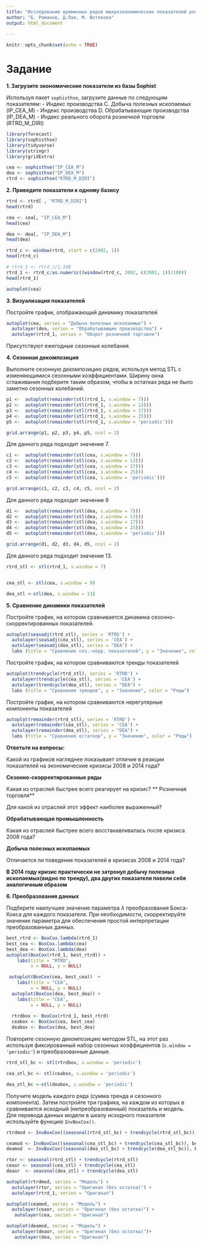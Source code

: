 ---
title: "Исследование временных рядов макроэкономических показателей российской экономики"
author: "Б. Романов, Д.Пак, М. Вотякова"
output: html_document 
   
---

```{r setup, include=FALSE}
knitr::opts_chunk$set(echo = TRUE)
```

# Задание


**1. Загрузите экономические показатели из базы Sophist**

Используя пакет `sophisthse`, загрузите данные по следующим показателям:
 - Индекс производства С. Добыча полезных ископаемых (IP_CEA_M)
 - Индекс производства D. Обрабатывающие производства (IP_DEA_M) 
 - Индекс реального оборота розничной торговли (RTRD_M_DIRI)
 
```{r, message=FALSE, warning=FALSE}
library(forecast)
library(sophisthse)
library(tidyverse)
library(stringr)
library(gridExtra)

```

```{r}
cea <- sophisthse("IP_CEA_M")
dea <- sophisthse("IP_DEA_M")
rtrd <- sophisthse("RTRD_M_DIRI")
```



 
**2. Приведите показатели к одному базису**


```{r}
rtrd <- rtrd[ , "RTRD_M_DIRI"]
head(rtrd)

cea <- cea[, "IP_CEA_M"]
head(cea)

dea <- dea[, "IP_DEA_M"]
head(dea)
```

```{r}
rtrd_c <- window(rtrd, start = c(2002, 1))
head(rtrd_c)
```


```{r}
# rtrd_1 <- rtrd_c/1.148
rtrd_1 <- rtrd_c/as.numeric((window(rtrd_c, 2002, c(2002, 1))/100))
head(rtrd_1)

```

```{r}
autoplot(cea)
```



**3. Визуализация показателей**

Постройте график, отображающий динамику показателей

```{r}
autoplot(cea, series = "Добыча полезных ископаемых") +
  autolayer(dea, series = "Обрабатывающие производства") +
  autolayer(rtrd_1, series = "Оборот розничной торговли") 
```

Присутствуют ежегодные сезонные колебания.

**4. Сезонная декомпозиция**

Выполните сезонную декомпозицию рядов, используя метод STL с изменяющимися сезонными коэффициентами. Ширину окна сглаживания подберите таким образом, чтобы в остатках ряда не было заметно сезонных колебаний.



```{r}

p1 <-  autoplot(remainder(stl(rtrd_1, s.window = 7)))
p2 <-  autoplot(remainder(stl(rtrd_1, s.window = 13)))
p3 <-  autoplot(remainder(stl(rtrd_1, s.window = 17)))
p4 <-  autoplot(remainder(stl(rtrd_1, s.window = 25)))
p5 <-  autoplot(remainder(stl(rtrd_1, s.window = 'periodic')))

grid.arrange(p1, p2, p3, p4, p5, ncol = 2)
```

Для данного ряда подходит значение 7.

```{r}

c1 <-  autoplot(remainder(stl(cea, s.window = 7)))
c2 <-  autoplot(remainder(stl(cea, s.window = 13)))
c3 <-  autoplot(remainder(stl(cea, s.window = 17)))
c4 <-  autoplot(remainder(stl(cea, s.window = 25)))
c5 <-  autoplot(remainder(stl(cea, s.window = 'periodic')))

grid.arrange(c1, c2, c3, c4, c5, ncol = 2)
```

Для данного ряда подходит значение 9 

```{r}

d1 <-  autoplot(remainder(stl(dea, s.window = 7)))
d2 <-  autoplot(remainder(stl(dea, s.window = 13)))
d3 <-  autoplot(remainder(stl(dea, s.window = 17)))
d4 <-  autoplot(remainder(stl(dea, s.window = 25)))
d5 <-  autoplot(remainder(stl(dea, s.window = 'periodic')))

grid.arrange(d1, d2, d3, d4, d5, ncol = 2)
```

Для данного ряда подходит значение 13.

```{r}
rtrd_stl <- stl(rtrd_1, s.window = 7)


cea_stl <- stl(cea, s.window = 9)

dea_stl <-stl(dea, s.window = 13)
```



**5. Сравнение динамики показателей**

Постройте график, на котором сравнивается динамика сезонно-скорректированных показателей.

```{r}
autoplot(seasadj(rtrd_stl), series = 'RTRD') +
  autolayer(seasadj(cea_stl), series = 'CEA') +
  autolayer(seasadj(dea_stl), series = "DEA") +
  labs (title = "Сравнение сез.-корр. показателей", y = "Значение", color = "Ряды")

```


Постройте график, на котором сравниваются тренды показателей

```{r}
autoplot(trendcycle(rtrd_stl), series = 'RTRD') +
  autolayer(trendcycle(cea_stl), series = 'CEA') +
  autolayer(trendcycle(dea_stl), series = "DEA") +
  labs (title = "Сравнение трендов", y = "Значение", color = "Ряды")

```


Постройте график, на котором сравниваются нерегулярные компоненты показателей

```{r}
autoplot(remainder(rtrd_stl), series = 'RTRD') +
  autolayer(remainder(cea_stl), series = 'CEA') +
  autolayer(remainder(dea_stl), series = "DEA") +
  labs (title = "Сравнение остатков", y = "Значение", color = "Ряды")
```

**Ответьте на вопросы:**

Какой из графиков нагляднее показывает отличие в реакции показателей на экономические кризисы 2008 и 2014 года?

**Сезонно-скорректированные ряды**

Какая из отраслей быстрее всего реагирует на кризис? 
** Розничная торговля**

Для какой из отраслей этот эффект наиболее выраженный?

**Обрабатывающая промышленность** 

Какая из отраслей быстрее всего восстанавливалась после кризиса 2008 года?  

**Добыча полезных ископаемых**

Отличается ли поведение показателей в кризисах 2008 и 2014 года?  

**В 2014 году кризис практически не затронул добычу полезных ископаемых(видно по тренду), два других показателя повели себя аналогичным образом**

**6. Преобразования данных**

Подберите наилучшее значение параметра $\lambda$ преобразования Бокса-Кокса для каждого показателя. При необходимости, скорректируйте значение параметра для обеспечения простой интерпретации преобразованных данных.

```{r}
best_rtrd <- BoxCox.lambda(rtrd_1)
best_cea <- BoxCox.lambda(cea)
best_dea <- BoxCox.lambda(dea)
autoplot(BoxCox(rtrd_1, best_rtrd)) + 
    labs(title = "RTRD",
         x = NULL, y = NULL)

 autoplot(BoxCox(cea, best_cea))  + 
    labs(title = "CEA",
         x = NULL, y = NULL)
  autoplot(BoxCox(dea, best_dea)) +
    labs(title = "CEA",
         x = NULL, y = NULL)
  
  rtrdbox <- BoxCox(rtrd_1, best_rtrd)
  ceabox <- BoxCox(cea, best_cea)
  deabox <- BoxCox(dea, best_dea)

```



Повторите сезонную декомпозицию методом STL, на этот раз используя фиксированный набор сезонных коэффициентов (`s.window = 'periodic'`) и преобразованные данные.


```{r}
rtrd_stl_bc <- stl(rtrdbox, s.window = 'periodic')

cea_stl_bc <- stl(ceabox, s.window = 'periodic')

dea_stl_bc <-stl(deabox, s.window = 'periodic')


```


Получите модель каждого ряда (сумма тренда и сезонного компонента). Затем постройте три графика, на каждом из которых в сравнивается исходный (непреобразованный) показатель и модель. Для перевода данных модели в шкалу исходного показателя используйте функцию `InvBoxCox()`.

```{r}
rtrdmod <- InvBoxCox((seasonal(rtrd_stl_bc) + trendcycle(rtrd_stl_bc)), best_rtrd)

ceamod <- InvBoxCox((seasonal(cea_stl_bc) + trendcycle(cea_stl_bc)), best_cea)
deamod  <- InvBoxCox((seasonal(dea_stl_bc) + trendcycle(dea_stl_bc)), best_dea)

rtor <- seasonal(rtrd_stl) + trendcycle(rtrd_stl)
ceaor <- seasonal(cea_stl) + trendcycle(cea_stl)
deaor  <- seasonal(dea_stl) + trendcycle(dea_stl)

autoplot(rtrdmod, series = "Модель") +
  autolayer(rtor, series = "Оригинал (без остатка)") +
  autolayer(rtrd_1, series = "Оригинал")

autoplot(ceamod, series = "Модель") +
  autolayer(ceaor, series = "Оригинал (без остатка)") +
   autolayer(cea, series = "Оригинал")

autoplot(deamod, series = "Модель") +
  autolayer(deaor, series = "Оригинал (без остатка)")+
   autolayer(dea, series = "Оригинал")

```


